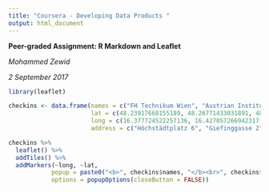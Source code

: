 ---
title: "Coursera - Developing Data Products "
output: html_document
---

**Peer-graded Assignment: R Markdown and Leaflet**

*Mohammed Zewid*

*2 September 2017*


```{r, echo=FALSE, warning=FALSE}
library(leaflet)
```

```{r, echo=FALSE}
checkins <- data.frame(names = c("FH Technikum Wien", "Austrian Institute of Technology", "Erste Group Bank AG"),
                       lat = c(48.23917668155189, 48.26771433031891, 48.21459552169194),
                       long = c(16.377724522257136, 16.427057266942317, 16.369484476889117),
                       address = c("Höchstädtplatz 6", "Giefinggasse 2", "Werdertorgasse 5"))

checkins %>%
  leaflet() %>%
  addTiles() %>%
  addMarkers(~long, ~lat,
            popup = paste0("<b>", checkins$names, "</b><br>", checkins$address),
            options = popupOptions(closeButton = FALSE))
```


